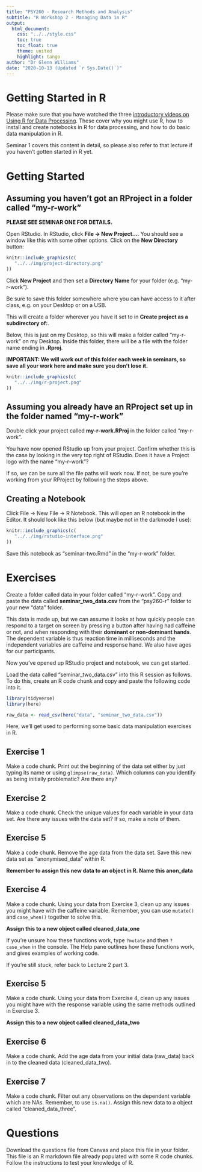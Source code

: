 ```yaml
---
title: "PSY260 - Research Methods and Analysis"
subtitle: "R Workshop 2 - Managing Data in R"
output: 
  html_document:
    css: "../../style.css"
    toc: true
    toc_float: true
    theme: united
    highlight: tango
author: "Dr Glenn Williams"
date: "2020-10-13 (Updated `r Sys.Date()`)"
---
```


# Getting Started in R

Please make sure that you have watched the three [introductory videos on Using R for Data Processing](https://canvas.sunderland.ac.uk/courses/40018/pages/lecture-4-using-r-for-data-processing). These cover why you might use R, how to install and create notebooks in R for data processing, and how to do basic data manipulation in R.

Seminar 1 covers this content in detail, so please also refer to that lecture if you haven't gotten started in R yet.

# Getting Started

## Assuming you haven't got an RProject in a folder called "my-r-work"

**PLEASE SEE SEMINAR ONE FOR DETAILS.**

Open RStudio. In RStudio, click **File $\rightarrow$ New Project...**. You should see a window like this with some other options. Click on the **New Directory** button:

```r
knitr::include_graphics(c(
   "../../img/project-directory.png"
))
```

Click **New Project** and then set a **Directory Name** for your folder (e.g. "my-r-work"). 

Be sure to save this folder somewhere where you can have access to it after class, e.g. on your Desktop or on a USB.

This will create a folder wherever you have it set to in **Create project as a subdirectory of:**. 

Below, this is just on my Desktop, so this will make a folder called "my-r-work" on my Desktop. Inside this folder, there will be a file with the folder name ending in **.Rproj**.

**IMPORTANT: We will work out of this folder each week in seminars, so save all your work here and make sure you don't lose it.**

```r
knitr::include_graphics(c(
   "../../img/r-project.png"
))
```

## Assuming you already have an RProject set up in the folder named "my-r-work"

Double click your project called **my-r-work.RProj** in the folder called "my-r-work".

You have now opened RStudio up from your project. Confirm whether this is the case by looking in the very top right of RStudio. Does it have a Project logo with the name "my-r-work"?

if so, we can be sure all the file paths will work now. If not, be sure you're working from your RProject by following the steps above.

## Creating a Notebook

Click File $\rightarrow$ New File $\rightarrow$ R Notebook. This will open an R notebook in the Editor. It should look like this below (but maybe not in the darkmode I use):

```r
knitr::include_graphics(c(
   "../../img/rstudio-interface.png"
))
```

Save this notebook as "seminar-two.Rmd" in the "my-r-work" folder.

# Exercises

Create a folder called data in your folder called "my-r-work". Copy and paste the data called **seminar_two_data.csv** from the "psy260-r" folder to your new "data" folder.

This data is made up, but we can assume it looks at how quickly people can respond to a target on screen by pressing a button after having had caffeine or not, and when responding with their **dominant or non-dominant hands**. The dependent variable is thus reaction time in milliseconds and the independent variables are caffeine and response hand. We also have ages for our participants.

Now you've opened up RStudio project and notebook, we can get started.

Load the data called "seminar_two_data.csv" into this R session as follows. To do this, create an R code chunk and copy and paste the following code into it.

```r
library(tidyverse)
library(here)

raw_data <- read_csv(here("data", "seminar_two_data.csv"))
```

Here, we'll get used to performing some basic data manipulation exercises in R.

## Exercise 1

Make a code chunk. Print out the beginning of the data set either by just typing its name or using `glimpse(raw_data)`. Which columns can you identify as being initially problematic? Are there any?

## Exercise 2

Make a code chunk. Check the unique values for each variable in your data set. Are there any issues with the data set? If so, make a note of them.

## Exercise 5

Make a code chunk. Remove the age data from the data set. Save this new data set as "anonymised_data" within R. 

**Remember to assign this new data to an object in R. Name this anon_data**

## Exercise 4

Make a code chunk. Using your data from Exercise 3, clean up any issues you might have with the caffeine variable. Remember, you can use `mutate()` and `case_when()` together to solve this.

**Assign this to a new object called cleaned_data_one**

If you're unsure how these functions work, type `?mutate` and then `?case_when` in the console. The Help pane outlines how these functions work, and gives examples of working code.

If you're still stuck, refer back to Lecture 2 part 3.

## Exercise 5

Make a code chunk. Using your data from Exercise 4, clean up any issues you might have with the response variable using the same methods outlined in Exercise 3.

**Assign this to a new object called cleaned_data_two**

## Exercise 6

Make a code chunk. Add the age data from your initial data (raw_data) back in to the cleaned data (cleaned_data_two).

## Exercise 7

Make a code chunk. Filter out any observations on the dependent variable which are NAs. Remember, to use `is.na()`. Assign this new data to a object called "cleaned_data_three".

# Questions

Download the questions file from Canvas and place this file in your folder. This file is an R markdown file already populated with some R code chunks. Follow the instructions to test your knowledge of R.
